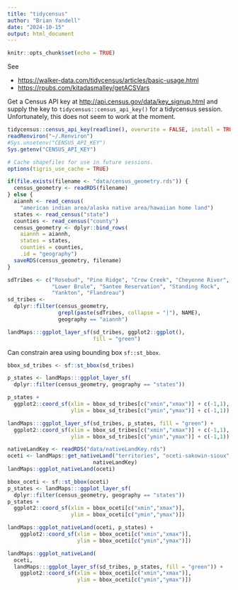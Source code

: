```yaml
---
title: "tidycensus"
author: "Brian Yandell"
date: "2024-10-15"
output: html_document
---
```


```r
knitr::opts_chunk$set(echo = TRUE)
```

See 

- <https://walker-data.com/tidycensus/articles/basic-usage.html>
- <https://rpubs.com/kitadasmalley/getACSVars>

Get a Census API key at
<http://api.census.gov/data/key_signup.html>
and supply the key to `tidycensus::census_api_key()`
for a tidycensus session.
Unfortunately, this does not seem to work at the moment.

```r
tidycensus::census_api_key(readline(), overwrite = FALSE, install = TRUE)
readRenviron("~/.Renviron")
#Sys.unsetenv("CENSUS_API_KEY")
Sys.getenv("CENSUS_API_KEY")
```

```r
# Cache shapefiles for use in future sessions.
options(tigris_use_cache = TRUE)
```

```r
if(file.exists(filename <- "data/census_geometry.rds")) {
  census_geometry <- readRDS(filename)
} else {
  aiannh <- read_census(
    "american indian area/alaska native area/hawaiian home land")
  states <- read_census("state")
  counties <- read_census("county")
  census_geometry <- dplyr::bind_rows(
    aiannh = aiannh,
    states = states,
    counties = counties,
    .id = "geography")
  saveRDS(census_geometry, filename)
}
```

```r
sdTribes <- c("Rosebud", "Pine Ridge", "Crow Creek", "Cheyenne River",
              "Lower Brule", "Santee Reservation", "Standing Rock",
              "Yankton", "Flandreau")
sd_tribes <- 
  dplyr::filter(census_geometry,
                grepl(paste(sdTribes, collapse = "|"), NAME),
                geography == "aiannh")
```

```r
landMaps:::ggplot_layer_sf(sd_tribes, ggplot2::ggplot(),
                           fill = "green")
```

Can constrain area using bounding box `sf::st_bbox`.

```r
bbox_sd_tribes <- sf::st_bbox(sd_tribes)
```

```r
p_states <- landMaps:::ggplot_layer_sf(
  dplyr::filter(census_geometry, geography == "states"))
```

```r
p_states +
  ggplot2::coord_sf(xlim = bbox_sd_tribes[c("xmin","xmax")] + c(-1,1),
                    ylim = bbox_sd_tribes[c("ymin","ymax")] + c(-1,1))
```

```r
landMaps:::ggplot_layer_sf(sd_tribes, p_states, fill = "green") +
  ggplot2::coord_sf(xlim = bbox_sd_tribes[c("xmin","xmax")] + c(-1,1),
                    ylim = bbox_sd_tribes[c("ymin","ymax")] + c(-1,1))
```


```r
nativeLandKey <- readRDS("data/nativeLandKey.rds")
oceti <- landMaps::get_nativeLand("territories", "oceti-sakowin-sioux",
                           nativeLandKey)
landMaps::ggplot_nativeLand(oceti)
```

```r
bbox_oceti <- sf::st_bbox(oceti)
p_states <- landMaps:::ggplot_layer_sf(
  dplyr::filter(census_geometry, geography == "states"))
p_states +
  ggplot2::coord_sf(xlim = bbox_oceti[c("xmin","xmax")],
                    ylim = bbox_oceti[c("ymin","ymax")])
```

```r
landMaps::ggplot_nativeLand(oceti, p_states) +
    ggplot2::coord_sf(xlim = bbox_oceti[c("xmin","xmax")],
                      ylim = bbox_oceti[c("ymin","ymax")])
```

```r
landMaps::ggplot_nativeLand(
  oceti,
  landMaps:::ggplot_layer_sf(sd_tribes, p_states, fill = "green")) +
    ggplot2::coord_sf(xlim = bbox_oceti[c("xmin","xmax")],
                      ylim = bbox_oceti[c("ymin","ymax")])
```


